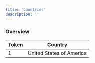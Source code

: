 ```yaml
---
title: 'Countries'
description: ''
---
```


### Overview

| Token | Country                  |
|-------|--------------------------|
| 1     | United States of America |
